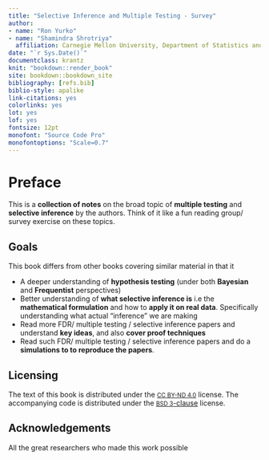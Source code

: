 ```yaml
--- 
title: "Selective Inference and Multiple Testing - Survey"
author: 
- name: "Ron Yurko"
- name: "Shamindra Shrotriya"
  affiliation: Carnegie Mellon University, Department of Statistics and Data Science
date: "`r Sys.Date()`"
documentclass: krantz
knit: "bookdown::render_book"
site: bookdown::bookdown_site
bibliography: [refs.bib]
biblio-style: apalike
link-citations: yes
colorlinks: yes
lot: yes
lof: yes
fontsize: 12pt
monofont: "Source Code Pro"
monofontoptions: "Scale=0.7"
---
```


# Preface {-}

This is a __collection of notes__ on the broad topic of __multiple testing__ and
__selective inference__ by the authors. Think of it like a fun reading group/ survey exercise on these topics.

## Goals {-}

This book differs from other books covering similar material in that
it

* A deeper understanding of __hypothesis testing__ (under both __Bayesian__ and __Frequentist__ perspectives)
* Better understanding of __what selective inference is__ i.e the __mathematical formulation__ and how to __apply it on real data__. Specifically understanding what actual "inference" we are making
* Read more FDR/ multiple testing / selective inference papers and understand __key ideas__, and also __cover proof techniques__
* Read such FDR/ multiple testing / selective inference papers and do a __simulations to to reproduce the papers__.

## Licensing {-}

The text of this book is distributed under the [<small>CC BY-ND
4.0</small>](https://creativecommons.org/licenses/by-nd/4.0/) license.
The accompanying code is distributed under the [<small>BSD
3</small>-clause](https://opensource.org/licenses/BSD-3-Clause)
license.

## Acknowledgements {-}

All the great researchers who made this work possible